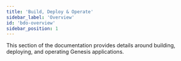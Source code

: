 ```yaml
---
title: 'Build, Deploy & Operate'
sidebar_label: 'Overview'
id: 'bdo-overview'
sidebar_position: 1
---
```


This section of the documentation provides details around building, deploying, and operating Genesis applications. 